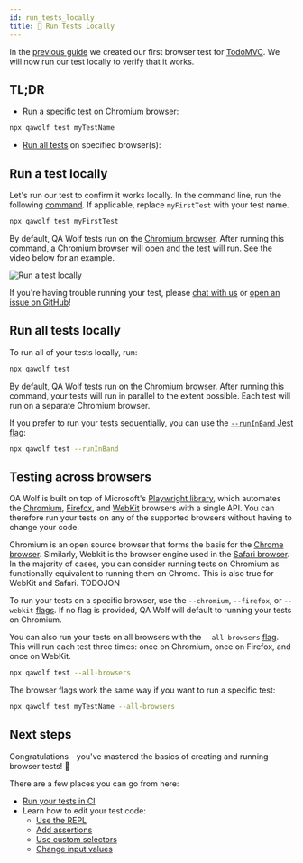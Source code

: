 ```yaml
---
id: run_tests_locally
title: 🏃 Run Tests Locally
---
```



In the [previous guide](create_a_test) we created our first browser test for [TodoMVC](http://todomvc.com/examples/react). We will now run our test locally to verify that it works.

## TL;DR

- [Run a specific test](#run-a-test-locally) on Chromium browser:

```bash
npx qawolf test myTestName
```

- [Run all tests](#run-all-tests-locally) on specified browser(s):

<BrowserCodeBlock />

## Run a test locally

Let's run our test to confirm it works locally. In the command line, run the following [command](TODOFIXLINK). If applicable, replace `myFirstTest` with your test name.

```bash
npx qawolf test myFirstTest
```

By default, QA Wolf tests run on the [Chromium browser](https://www.chromium.org/Home). After running this command, a Chromium browser will open and the test will run. See the video below for an example.

![Run a test locally](https://storage.googleapis.com/docs.qawolf.com/tutorials/run-my-first-test-small.gif)

If you're having trouble running your test, please [chat with us](https://gitter.im/qawolf/community) or [open an issue on GitHub](https://github.com/qawolf/qawolf/issues/new)!

## Run all tests locally

To run all of your tests locally, run:

```bash
npx qawolf test
```

By default, QA Wolf tests run on the [Chromium browser](https://www.chromium.org/Home). After running this command, your tests will run in parallel to the extent possible. Each test will run on a separate Chromium browser.

If you prefer to run your tests sequentially, you can use the [`--runInBand` Jest flag](https://jestjs.io/docs/en/cli#--runinband):

```bash
npx qawolf test --runInBand
```

## Testing across browsers

QA Wolf is built on top of Microsoft's [Playwright library](https://github.com/microsoft/playwright), which automates the [Chromium](https://www.chromium.org/Home), [Firefox](https://www.mozilla.org/en-US/firefox/new), and [WebKit](https://webkit.org) browsers with a single API. You can therefore run your tests on any of the supported browsers without having to change your code.

Chromium is an open source browser that forms the basis for the [Chrome browser](https://www.google.com/chrome). Similarly, Webkit is the browser engine used in the [Safari browser](https://www.apple.com/safari). In the majority of cases, you can consider running tests on Chromium as functionally equivalent to running them on Chrome. This is also true for WebKit and Safari. TODOJON

To run your tests on a specific browser, use the `--chromium`, `--firefox`, or `--webkit` [flags](TODOFIXLINK). If no flag is provided, QA Wolf will default to running your tests on Chromium.

<BrowserSpecificCodeBlock />

You can also run your tests on all browsers with the `--all-browsers` [flag](TODOFIXLINK). This will run each test three times: once on Chromium, once on Firefox, and once on WebKit.

```bash
npx qawolf test --all-browsers
```

The browser flags work the same way if you want to run a specific test:

```bash
npx qawolf test myTestName --all-browsers
```

## Next steps

Congratulations - you've mastered the basics of creating and running browser tests! 🎉

There are a few places you can go from here:

- [Run your tests in CI](run_tests_in_ci)
- Learn how to edit your test code:
  - [Use the REPL](use_the_repl)
  - [Add assertions](add_assertions)
  - [Use custom selectors](use_custom_selectors)
  - [Change input values](change_input_values)
